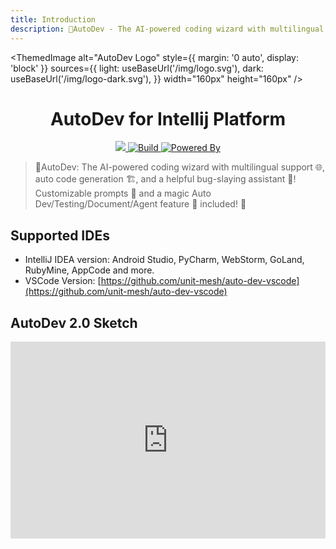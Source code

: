 ```yaml
---
title: Introduction
description: 🧙‍AutoDev - The AI-powered coding wizard with multilingual support 🌐, auto code generation 🏗️, and a helpful bug-slaying assistant 🐞!
---
```



<ThemedImage
  alt="AutoDev Logo"
  style={{ margin: '0 auto', display: 'block' }}
  sources={{
    light: useBaseUrl('/img/logo.svg'),
    dark: useBaseUrl('/img/logo-dark.svg'),
  }}
  width="160px"
  height="160px"
/>

<h1 align="center">AutoDev for Intellij Platform</h1>

<div align="center">
  <a href="https://codecov.io/gh/unit-mesh/auto-dev">
    <img src="https://codecov.io/gh/unit-mesh/auto-dev/graph/badge.svg?token=5RzcndjFPx"/>
  </a>
  <a href="https://github.com/unit-mesh/auto-dev/actions/workflows/build.yml">
    <img src="https://github.com/unit-mesh/auto-dev/actions/workflows/build.yml/badge.svg" alt="Build" />
  </a>
  <a href="https://github.com/unit-mesh/chocolate-factory">
    <img src="https://img.shields.io/badge/powered_by-chocolate_factory-blue?logo=kotlin&logoColor=fff" alt="Powered By" />
  </a>
</div>

> 🧙‍AutoDev: The AI-powered coding wizard with multilingual support 🌐, auto code generation 🏗️, and a helpful
> bug-slaying assistant 🐞! Customizable prompts 🎨 and a magic Auto Dev/Testing/Document/Agent feature 🧪 included! 🚀

## Supported IDEs

- IntelliJ IDEA version: Android Studio, PyCharm, WebStorm, GoLand, RubyMine, AppCode and more.
- VSCode Version: [https://github.com/unit-mesh/auto-dev-vscode](https://github.com/unit-mesh/auto-dev-vscode)

## AutoDev 2.0 Sketch

<iframe
  width="100%"
  height="315"
  src="https://www.youtube.com/embed/b1pO641-A54"
  title="AutoDev Sketch Demo"
  frameborder="0"
  allow="accelerometer; autoplay; clipboard-write; encrypted-media; gyroscope; picture-in-picture"
  allowfullscreen
/>

**AutoDev Sketch** is an IDE canvas feature provided by [Shire](https://github.com/phodal/shire), designed to simplify
interactions and enhance the developer experience within the IDE.

| Sketch Name                 | Description                                                                                                  | Screenshots                                                      |
|-----------------------------|--------------------------------------------------------------------------------------------------------------|------------------------------------------------------------------|
| **Code Sketch**             | Real-time code editor with syntax highlighting                                                               | ![](https://shire.run/images/shire-sketch-diff.png)              |
| **Diff Sketch**             | Diff content comparison tool with patch handling                                                             | ![](https://shire.run/images/shire-sketch-diff-view.png)         |
| **Terminal Sketch**         | Editable pop-up terminal interface and integration with other sketch, like frontend dev localhost in WebView | ![](https://shire.run/images/shire-sketch-terminal.png)          |
| **WebView Sketch**          | HTML/React/Ionic mockup generator with WebView display                                                       | ![](https://shire.run/images/shire-sketch-webview.png)           |
| **OpenAPI Sketch`*`**       | OpenAPI editor with bidirectional code-OpenAPI synchronization                                               | ![](https://unitmesh.cc/auto-dev/sketch-openapi.png)             |
| **Dependency Sketch`*`**    | Security-builtin vulnerable dependency checker                                                               | ![](https://unitmesh.cc/auto-dev/sketch-security-dependency.png) |
| **Go Playground Sketch`*`** | Go Playground with bidirectional code preview/edit                                                           | ![](https://unitmesh.cc/auto-dev/sketch-go-playground.png)       |
| **Mermaid Sketch`*`**       | Real-time flowchart preview/edit with bidirectional binding                                                  | ![](https://shire.run/images/shire-sketch-mermaid.png)           |
| **PlantUML Sketch`*`**      | UML diagram editor with bidirectional code-diagram synchronization                                           | ![](https://shire.run/images/shire-sketch-plantuml.png)          |
| **PlanSketch**              | Display AutoDev Planner planning for resovling code issues                                                   | ![](https://unitmesh.cc/auto-dev/autodev-plan-sketch.png)        |

`*` means requires additional plugin installation.

## Architecture

Here is the AutoDev architecture:

![AutoDev Architecture](/img/autodev-arch.svg)

## Feature Overview

![AutoDev Overview](/img/autodev-overview.svg)

## Features

- **Sketch coding Agent**
    - Agentic drive coding workflow with Sketch viewer.
- **Auto development mode**
    - AutoSQL (required Database plugin). Context-aware SQL generation.
    - AutoPage (React). Context-aware Web Page generation.
    - Auto Testing. create unit test intention, auto run unit test and try to fix test.
    - Auto Document. Auto generate document.
- **Copilot mode**
    - AutoDev will help you find bug, explain code, trace exception, generate commits, and more.
    - Pattern specific. Based on your code context like (Controller, Service `import`), AutoDev will suggest the best code to you.
    - Related code. Based on recent file changes, AutoDev will call calculate similar chunk to generate the best code.
- **Chat with AI**. Chat with selection code and context-aware code.
- **Customize**.
    - Custom specification of prompt. For example, Controller, Service, Repository, Model, etc.
    - Custom intention action. You can add your own intention action.
    - Custom LLM Server. You can customize your LLM Server in `Settings` -> `Tools` -> `AutoDev`
    - Custom Living documentation. Customize your own living documentation, like annotation.
    - Team AI. Customize your team prompts in codebase, and distribute to your team.
    - Prompt override. You can override AutoDev's prompt in your codebase.
- **SDLC**
    - VCS. Generate/improve commit message, release note, and more.
    - Code Review. Generate code-review content.
    - Smart Refactoring. AI based Rename, refactoring with code smell, refactoring suggetion and more.
    - Dockerfile. Based on your project, generate Dockerfile.
    - CI/CD config. Based on build tool, generate CI/CD config file, like `.github/workflows/build.yml`.
    - Terminal. In Terminal ToolWindow, you can use custom input to generate shell/command
- **Custom AI Agent**
    - Executable AI Agent language: DevIns.
    - Custom AI Agent. You can integrate your own AI Agent into AutoDev.
- **Model**
    - Built-in LLM Fine-tune
    - [UnitEval](https://github.com/unit-mesh/unit-eval) evaluate llm result
    - [UnitGen](https://github.com/unit-mesh/unit-gen) generate code-llm fine-tune data.
